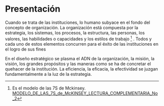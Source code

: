 # Presentación

Cuando se trata de las instituciones, lo humano subyace en el fondo del
concepto de organización. La organización está compuesta por la estrategia, los sistemas, los procesos, la estructura, las personas, los valores,
las habilidades o capacidades y los estilos de trabajo ^[Es el modelo de las 7S de Mckinsey. [
MODELO_DE_LAS_7S_de_McKINSEY_LECTURA_COMPLEMENTARIA_No_2](https://www.academia.edu/42963084/_
MODELO_DE_LAS_7S_de_McKINSEY_LECTURA_COMPLEMENTARIA
_No_2)]
. Todos y cada uno
de estos elementos concurren para el éxito de las instituciones en el logro de
sus fines

En el diseño estratégico se plasma el ADN de la organización, la
misión, la visión, los grandes propósitos y las maneras como se ha de
concretar el quehacer de la institución. La eficiencia, la eficacia, la efectividad se juzgan fundamentalmente a la luz de la estrategia.